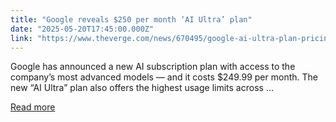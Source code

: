 ```yaml
---
title: "Google reveals $250 per month ‘AI Ultra’ plan"
date: "2025-05-20T17:45:00.000Z"
link: "https://www.theverge.com/news/670495/google-ai-ultra-plan-pricing-launch-io-2025"
---
```


Google has announced a new AI subscription plan with access to the company’s most advanced models — and it costs $249.99 per month. The new “AI Ultra” plan also offers the highest usage limits across ...

[Read more](https://www.theverge.com/news/670495/google-ai-ultra-plan-pricing-launch-io-2025)
